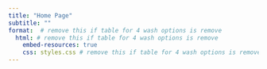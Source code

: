 ```yaml
---
title: "Home Page"
subtitle: ""
format:  # remove this if table for 4 wash options is remove
  html: # remove this if table for 4 wash options is remove
    embed-resources: true
    css: styles.css # remove this if table for 4 wash options is remove
---
```


